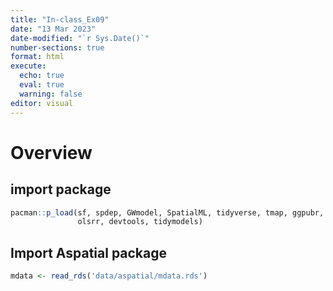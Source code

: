 ```yaml
---
title: "In-class_Ex09"
date: "13 Mar 2023"
date-modified: "`r Sys.Date()`"
number-sections: true
format: html
execute: 
  echo: true
  eval: true
  warning: false
editor: visual
---
```


# Overview

## import package
```r
pacman::p_load(sf, spdep, GWmodel, SpatialML, tidyverse, tmap, ggpubr,
               olsrr, devtools, tidymodels)
```


## Import Aspatial package
```r
mdata <- read_rds('data/aspatial/mdata.rds')
```





